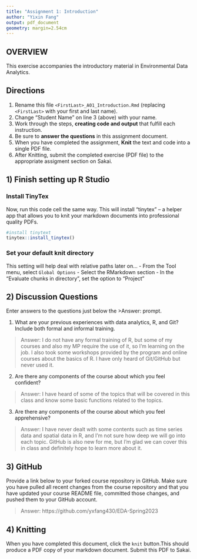 ```yaml
---
title: "Assignment 1: Introduction"
author: "Yixin Fang"
output: pdf_document
geometry: margin=2.54cm
---
```


## OVERVIEW

This exercise accompanies the introductory material in Environmental Data Analytics. 

## Directions
1.  Rename this file `<FirstLast>_A01_Introduction.Rmd` (replacing `<FirstLast>` with your first and last name).
2.  Change "Student Name" on line 3 (above) with your name.
3.  Work through the steps, **creating code and output** that fulfill each instruction.
4.  Be sure to **answer the questions** in this assignment document.
5.  When you have completed the assignment, **Knit** the text and code into a single PDF file.
6.  After Knitting, submit the completed exercise (PDF file) to the appropriate assigment section on Sakai.


## 1) Finish setting up R Studio

### Install TinyTex
Now, run this code cell the same way. This will install "tinytex" -- a helper app that allows you to knit your markdown documents into professional quality PDFs.
```r
#install tinytext
tinytex::install_tinytex()
```

### Set your default knit directory
This setting will help deal with relative paths later on...
 - From the Tool menu, select `Global Options`
 - Select the RMarkdown section
 - In the "Evaluate chunks in directory", set the option to "Project"


## 2) Discussion Questions
Enter answers to the questions just below the >Answer: prompt.

1. What are your previous experiences with data analytics, R, and Git? Include both formal and informal training.

> Answer: 
I do not have any formal training of R, but some of my courses and also my MP require the use of it, so I'm learning on the job. I also took some workshops provided by the program and online courses about the basics of R. I have only heard of Git/GitHub but never used it. 

2. Are there any components of the course about which you feel confident?

> Answer:
I have heard of some of the topics that will be covered in this class and know some basic functions related to the topics. 

3. Are there any components of the course about which you feel apprehensive?

> Answer: 
I have never dealt with some contents such as time series data and spatial data in R, and I'm not sure how deep we will go into each topic. GitHub is also new for me, but I'm glad we can cover this in class and definitely hope to learn more about it.


## 3) GitHub

Provide a link below to your forked course repository in GitHub. Make sure you have pulled all recent changes from the course repository and that you have updated your course README file, committed those changes, and pushed them to your GitHub account. 

> Answer: 
https://github.com/yxfang430/EDA-Spring2023

## 4) Knitting
When you have completed this document, click the `knit` button.This should produce a PDF copy of your markdown document. Submit this PDF to Sakai. 
